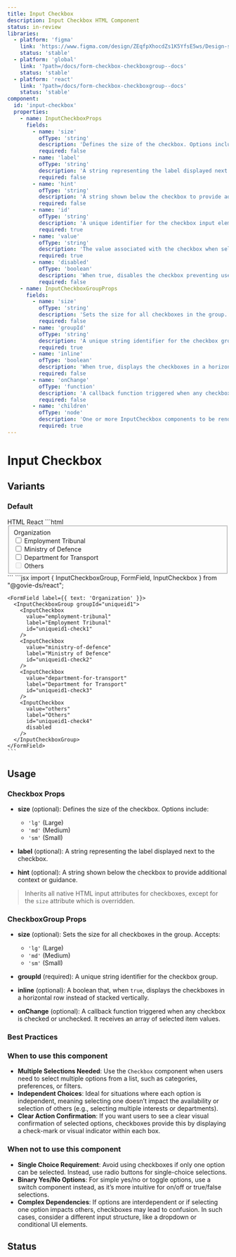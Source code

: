 ```yaml
---
title: Input Checkbox
description: Input Checkbox HTML Component
status: in-review
libraries:
  - platform: 'figma'
    link: 'https://www.figma.com/design/ZEqfpXhocdZs1K5YfsE5ws/Design-system?node-id=5205-2026&t=sOPBcSILxOa8Sc8a-4'
    status: 'stable'
  - platform: 'global'
    link: '?path=/docs/form-checkbox-checkboxgroup--docs'
    status: 'stable'
  - platform: 'react'
    link: '?path=/docs/form-checkbox-checkboxgroup--docs'
    status: 'stable'
component:
  id: 'input-checkbox'
  properties:
    - name: InputCheckboxProps
      fields:
        - name: 'size'
          ofType: 'string'
          description: 'Defines the size of the checkbox. Options include: lg (Large), md (Medium), sm (Small).'
          required: false
        - name: 'label'
          ofType: 'string'
          description: 'A string representing the label displayed next to the checkbox.'
          required: false
        - name: 'hint'
          ofType: 'string'
          description: 'A string shown below the checkbox to provide additional context or guidance.'
          required: false
        - name: 'id'
          ofType: 'string'
          description: 'A unique identifier for the checkbox input element.'
          required: true
        - name: 'value'
          ofType: 'string'
          description: 'The value associated with the checkbox when selected.'
          required: true
        - name: 'disabled'
          ofType: 'boolean'
          description: 'When true, disables the checkbox preventing user interaction.'
          required: false
    - name: InputCheckboxGroupProps
      fields:
        - name: 'size'
          ofType: 'string'
          description: 'Sets the size for all checkboxes in the group. Options: lg (Large), md (Medium), sm (Small).'
          required: false
        - name: 'groupId'
          ofType: 'string'
          description: 'A unique string identifier for the checkbox group.'
          required: true
        - name: 'inline'
          ofType: 'boolean'
          description: 'When true, displays the checkboxes in a horizontal row instead of stacked vertically.'
          required: false
        - name: 'onChange'
          ofType: 'function'
          description: 'A callback function triggered when any checkbox is checked or unchecked. Receives an array of selected item values.'
          required: false
        - name: 'children'
          ofType: 'node'
          description: 'One or more InputCheckbox components to be rendered within the group.'
          required: true
---
```


# Input Checkbox

## Variants

### Default

<ComponentContainer>
  <FormField label={{ text: 'Organization' }}>
    <InputCheckboxGroup groupId="uniqueid1">
      <InputCheckbox
        value="employment-tribunal"
        label="Employment Tribunal"
        id="uniqueid1-check1"
      />
      <InputCheckbox
        value="ministry-of-defence"
        label="Ministry of Defence"
        id="uniqueid1-check2"
      />
      <InputCheckbox
        value="department-for-transport"
        label="Department for Transport"
        id="uniqueid1-check3"
      />
      <InputCheckbox
        value="others"
        label="Others"
        id="uniqueid1-check4"
        disabled
      />
    </InputCheckboxGroup>
  </FormField>
</ComponentContainer>

<Tabs id="tab3">
  <TabList>
    <TabItem value="tab31" checked>HTML</TabItem>
    <TabItem value="tab33">React</TabItem>
  </TabList>
  <TabPanel value="tab31">
  ```html
  <fieldset data-module="gieds-checkboxes">
    <label class="gi-text-md gi-label gi-mb-2">Organization</label>
      <div class="gi-input-group-container">
        <div class="gi-input-group-options-container">
          <div class="gi-input-group-options-stacked">
            <div class="gi-input-checkbox-container">
              <input type="checkbox" id="UniqueID-check1" class="gi-input-checkbox-medium" aria-labelledby="UniqueID-check1-label" name="UniqueID" value="employment-tribunal">
              <label id="UniqueID-check1-label" for="UniqueID-check1">Employment Tribunal</label>
            </div>
            <div class="gi-input-checkbox-container">
              <input type="checkbox" id="UniqueID-check2" class="gi-input-checkbox-medium" aria-labelledby="UniqueID-check2-label" name="UniqueID" value="ministry-of-defence">
              <label id="UniqueID-check2-label" for="UniqueID-check2">Ministry of Defence</label>
            </div>
            <div class="gi-input-checkbox-container">
              <input type="checkbox" id="UniqueID-check3" class="gi-input-checkbox-medium" aria-labelledby="UniqueID-check3-label" name="UniqueID" value="department-for-transport">
              <label id="UniqueID-check3-label" for="UniqueID-check3">Department for Transport</label>
            </div>
            <div class="gi-input-checkbox-container">
              <input type="checkbox" id="UniqueID-check4" class="gi-input-checkbox-medium" aria-labelledby="UniqueID-check4-label" disabled="" name="UniqueID" value="others">
              <label id="UniqueID-check4-label" for="UniqueID-check4">Others</label>
            </div>
          </div>
        </div>
      </div>
  </fieldset>
  ```
  </TabPanel>
  <TabPanel value="tab33">
    ```jsx
    import { InputCheckboxGroup, FormField, InputCheckbox } from "@govie-ds/react";
      
    <FormField label={{ text: 'Organization' }}>
      <InputCheckboxGroup groupId="uniqueid1">
        <InputCheckbox
          value="employment-tribunal"
          label="Employment Tribunal"
          id="uniqueid1-check1"
        />
        <InputCheckbox
          value="ministry-of-defence"
          label="Ministry of Defence"
          id="uniqueid1-check2"
        />
        <InputCheckbox
          value="department-for-transport"
          label="Department for Transport"
          id="uniqueid1-check3"
        />
        <InputCheckbox
          value="others"
          label="Others"
          id="uniqueid1-check4"
          disabled
        />
      </InputCheckboxGroup>
    </FormField>
    ```
  </TabPanel>
</Tabs>

## Usage

<ComponentPropertiesTable componentId="input-checkbox" />

### Checkbox Props

- **size** (optional): Defines the size of the checkbox. Options include:

  - `'lg'` (Large)
  - `'md'` (Medium)
  - `'sm'` (Small)

- **label** (optional): A string representing the label displayed next to the checkbox.

- **hint** (optional): A string shown below the checkbox to provide additional context or guidance.

> Inherits all native HTML input attributes for checkboxes, except for the `size` attribute which is overridden.

### CheckboxGroup Props

- **size** (optional): Sets the size for all checkboxes in the group. Accepts:

  - `'lg'` (Large)
  - `'md'` (Medium)
  - `'sm'` (Small)

- **groupId** (required): A unique string identifier for the checkbox group.

- **inline** (optional): A boolean that, when `true`, displays the checkboxes in a horizontal row instead of stacked vertically.

- **onChange** (optional): A callback function triggered when any checkbox is checked or unchecked. It receives an array of selected item values.

### Best Practices

### When to use this component

- **Multiple Selections Needed**: Use the `Checkbox` component when users need to select multiple options from a list, such as categories, preferences, or filters.
- **Independent Choices**: Ideal for situations where each option is independent, meaning selecting one doesn’t impact the availability or selection of others (e.g., selecting multiple interests or departments).
- **Clear Action Confirmation**: If you want users to see a clear visual confirmation of selected options, checkboxes provide this by displaying a check-mark or visual indicator within each box.

### When not to use this component

- **Single Choice Requirement**: Avoid using checkboxes if only one option can be selected. Instead, use radio buttons for single-choice selections.
- **Binary Yes/No Options**: For simple yes/no or toggle options, use a switch component instead, as it’s more intuitive for on/off or true/false selections.
- **Complex Dependencies**: If options are interdependent or if selecting one option impacts others, checkboxes may lead to confusion. In such cases, consider a different input structure, like a dropdown or conditional UI elements.

## Status

<ComponentStatusBlock componentId="input-checkbox" />
